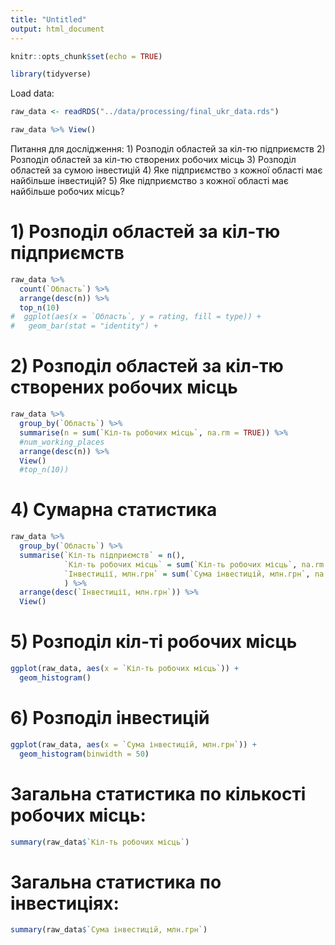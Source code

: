 ```yaml
---
title: "Untitled"
output: html_document
---
```


```r
knitr::opts_chunk$set(echo = TRUE)
```

```r
library(tidyverse)
```
Load data:
```r
raw_data <- readRDS("../data/processing/final_ukr_data.rds")
```

```r
raw_data %>% View()
```

Питання для дослідження:
1) Розподіл областей за кіл-тю підприємств
2) Розподіл областей за кіл-тю створених робочих місць
3) Розподіл областей за сумою інвестицій
4) Яке підприємство з кожної області має найбільше інвестицій?
5) Яке підприємство з кожної області має найбільше робочих місць?

# 1) Розподіл областей за кіл-тю підприємств
```r
raw_data %>% 
  count(`Область`) %>% 
  arrange(desc(n)) %>% 
  top_n(10)
#  ggplot(aes(x = `Область`, y = rating, fill = type)) +
#   geom_bar(stat = "identity") +
```
# 2) Розподіл областей за кіл-тю створених робочих місць
```r
raw_data %>% 
  group_by(`Область`) %>% 
  summarise(n = sum(`Кіл-ть робочих місць`, na.rm = TRUE)) %>% 
  #num_working_places
  arrange(desc(n)) %>%
  View()
  #top_n(10))
```

# 4) Сумарна статистика
```r
raw_data %>% 
  group_by(`Область`) %>% 
  summarise(`Кіл-ть підприємств` = n(),
            `Кіл-ть робочих місць` = sum(`Кіл-ть робочих місць`, na.rm = TRUE),
            `Інвестиції, млн.грн` = sum(`Сума інвестицій, млн.грн`, na.rm = TRUE)
            ) %>% 
  arrange(desc(`Інвестиції, млн.грн`)) %>% 
  View()
```

# 5) Розподіл кіл-ті робочих місць
```r
ggplot(raw_data, aes(x = `Кіл-ть робочих місць`)) +
  geom_histogram()
```
# 6) Розподіл інвестицій
```r
ggplot(raw_data, aes(x = `Сума інвестицій, млн.грн`)) +
  geom_histogram(binwidth = 50)
```
# Загальна статистика по кількості робочих місць:
```r
summary(raw_data$`Кіл-ть робочих місць`)
```
# Загальна статистика по інвестиціях:
```r
summary(raw_data$`Сума інвестицій, млн.грн`)
```
